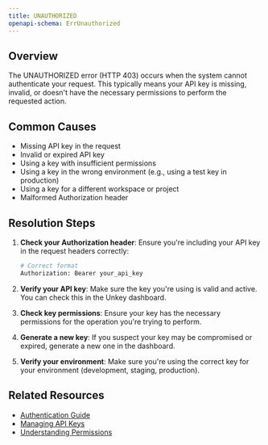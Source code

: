 ```yaml
---
title: UNAUTHORIZED
openapi-schema: ErrUnauthorized
---
```


## Overview
The UNAUTHORIZED error (HTTP 403) occurs when the system cannot authenticate your request. This typically means your API key is missing, invalid, or doesn't have the necessary permissions to perform the requested action.

## Common Causes
- Missing API key in the request
- Invalid or expired API key
- Using a key with insufficient permissions
- Using a key in the wrong environment (e.g., using a test key in production)
- Using a key for a different workspace or project
- Malformed Authorization header

## Resolution Steps
1. **Check your Authorization header**: Ensure you're including your API key in the request headers correctly:
   ```bash
   # Correct format
   Authorization: Bearer your_api_key
   ```

2. **Verify your API key**: Make sure the key you're using is valid and active. You can check this in the Unkey dashboard.

3. **Check key permissions**: Ensure your key has the necessary permissions for the operation you're trying to perform.

4. **Generate a new key**: If you suspect your key may be compromised or expired, generate a new one in the dashboard.

5. **Verify your environment**: Make sure you're using the correct key for your environment (development, staging, production).

## Related Resources
- [Authentication Guide](/api-reference/authentication)
- [Managing API Keys](/api-reference/keys/create)
- [Understanding Permissions](/api-reference/keys/set-permissions)
